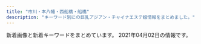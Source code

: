 ```yaml
---
title: "市川・本八幡・西船橋・船橋"
description: "キーワード別にの巨乳アジアン・チャイナエステ嬢情報をまとめました。"
---
```


新着画像と新着キーワードをまとめています。
2021年04月02日の情報です。

<DmmAffiliateIns />
<KeywordTable
  shops={
    [
    {
        "keywords": {},
        "img_links": [],
        "name": "\u8309\u8389\u82b1",
        "url": "http://sminfvnda.xyz/",
        "station": "\u4eac\u6210\u8239\u6a4b\u99c5"
    },
    {
        "url": "http://nigyohime.ebb.jp/",
        "station": "JR\u5e02\u5ddd\u99c5\u5357\u53e3",
        "keywords": {
            "83": 6,
            "C": 6,
            "86": 12
        },
        "name": "\u4eba\u9b5a\u59eb",
        "img_links": [
            "http://nigyohime.ebb.jp/2/uploadimg/1615431233.jpg",
            "http://nigyohime.ebb.jp/2.jpg",
            "http://nigyohime.ebb.jp/2/uploadimg/1606276938.jpg",
            "http://nigyohime.ebb.jp/staff_t.jpg",
            "http://nigyohime.ebb.jp/top.jpg",
            "http://nigyohime.ebb.jp/b_girl.png",
            "http://nigyohime.ebb.jp/ditu2.jpg",
            "http://nigyohime.ebb.jp/3.jpg",
            "http://nigyohime.ebb.jp/1.jpg",
            "http://nigyohime.ebb.jp/line.png",
            "http://nigyohime.ebb.jp/b_news.png",
            "http://nigyohime.ebb.jp/4.jpg",
            "http://nigyohime.ebb.jp/2/uploadimg/1610266405.jpg",
            "http://nigyohime.ebb.jp/2/uploadimg/1606276829.jpg",
            "http://nigyohime.ebb.jp/2/uploadimg/1606276885.jpg"
        ]
    },
    {
        "img_links": [
            "http://www.club.relaxjp.info/files/015-02.jpg",
            "http://www.club.relaxjp.info/files/007-02.jpg",
            "http://www.club.relaxjp.info/files/009.jpg",
            "http://www.club.relaxjp.info/images/b2.jpg",
            "http://www.club.relaxjp.info/images/sys1.png",
            "http://www.club.relaxjp.info/files/013-02.jpg",
            "http://www.club.relaxjp.info/files/004-02.jpg",
            "http://www.club.relaxjp.info/images/head.jpg",
            "http://www.club.relaxjp.info/images/interior_t.png",
            "http://www.club.relaxjp.info/images/int1.png",
            "http://www.club.relaxjp.info/images/int2.png",
            "http://www.club.relaxjp.info/images/rec2.png",
            "http://www.club.relaxjp.info/images/staff_t.png",
            "http://www.club.relaxjp.info/files/015.jpg",
            "http://www.club.relaxjp.info/files/009-02.jpg",
            "http://www.club.relaxjp.info/files/013.jpg",
            "http://www.club.relaxjp.info/images/line.png",
            "http://www.club.relaxjp.info/files/007.jpg",
            "http://www.club.relaxjp.info/files/004.jpg",
            "http://www.club.relaxjp.info/images/sys3.png",
            "http://www.club.relaxjp.info/images/b1.jpg",
            "http://www.club.relaxjp.info/images/mobile.jpg",
            "http://www.club.relaxjp.info/images/sys2.png",
            "http://www.club.relaxjp.info/files/014.jpg",
            "http://www.club.relaxjp.info/files/014-02.jpg",
            "http://www.club.relaxjp.info/images/rec1.png",
            "http://www.club.relaxjp.info/images/link_t.png",
            "http://www.club.relaxjp.info/images/ta.jpg"
        ],
        "name": "\u30d5\u30a7\u30a2\u30ea\u30fc",
        "station": "JR\u672c\u516b\u5e61\u99c5\u5317\u53e3",
        "keywords": {
            "C": 1,
            "D": 5,
            "86": 1,
            "87": 5
        },
        "url": "http://www.club.relaxjp.info/"
    },
    {
        "name": "OLIVE\u30fb\u30aa\u30ea\u30fc\u30d6",
        "station": "JR\u8239\u6a4b\u99c5\u5317\u53e3",
        "img_links": [],
        "url": "http://olive.est.cm/",
        "keywords": {}
    },
    {
        "station": "JR\u8239\u6a4b\u99c5\u5317\u53e3",
        "img_links": [
            "http://www.gokujobijin.iesjp.com/images/nav-003.png",
            "http://www.gokujobijin.iesjp.com/images/top02-left.png",
            "http://www.gokujobijin.iesjp.com/files/007.jpg",
            "http://www.gokujobijin.iesjp.com/files/004-02.jpg",
            "http://www.gokujobijin.iesjp.com/images/nav-004.png",
            "http://www.gokujobijin.iesjp.com/files/001.jpg",
            "http://www.gokujobijin.iesjp.com/files/006-02.jpg",
            "http://www.gokujobijin.iesjp.com/images/nav-005.png",
            "http://www.gokujobijin.iesjp.com/files/002-02.jpg",
            "http://www.gokujobijin.iesjp.com/images/tel.png",
            "http://www.gokujobijin.iesjp.com/files/005.jpg",
            "http://www.gokujobijin.iesjp.com/files/001-02.jpg",
            "http://www.gokujobijin.iesjp.com/files/006.jpg",
            "http://www.gokujobijin.iesjp.com/images/nav-001.png",
            "http://www.gokujobijin.iesjp.com/files/005-02.jpg",
            "http://www.gokujobijin.iesjp.com/images/nav-002.png",
            "http://www.gokujobijin.iesjp.com/files/007-02.jpg",
            "http://www.gokujobijin.iesjp.com/images/top01.png",
            "http://www.gokujobijin.iesjp.com/images/s1.jpg",
            "http://www.gokujobijin.iesjp.com/images/nav-006.png",
            "http://www.gokujobijin.iesjp.com/files/002.jpg",
            "http://www.gokujobijin.iesjp.com/images/osusume01.png",
            "http://www.gokujobijin.iesjp.com/files/004.jpg",
            "http://www.gokujobijin.iesjp.com/images/top003.png"
        ],
        "keywords": {
            "86": 1,
            "D": 6,
            "87": 5
        },
        "name": "\u6975\u4e0a\u7f8e\u4eba",
        "url": "http://www.gokujobijin.iesjp.com/"
    },
    {
        "keywords": {
            "F": 1,
            "D": 2
        },
        "url": "http://stylelife.work/",
        "img_links": [
            "http://stylelife.work/Uploads/user/60374ca1c2ba1.jpg",
            "http://stylelife.work/ueditor/php/upload/image/20180712/1531373827278035.png",
            "http://stylelife.work/Uploads/user/5de74b09394d7.jpg",
            "http://stylelife.work/Uploads/user/60374ef4b24f4.jpg",
            "http://stylelife.work/Uploads/user/5e1d330613089.jpg",
            "http://stylelife.work/Uploads/user/5ebf50cc42240.jpg",
            "http://stylelife.work/Uploads/user/5ef9a9fd8cd20.jpg",
            "http://stylelife.work/Uploads/user/60374b6e9f505.jpg",
            "http://stylelife.work/Public/Wap/picture/sp-staff-list.png",
            "http://stylelife.work/Uploads/user/60374cd308bf7.jpg",
            "http://stylelife.work/Uploads/user/5e79901ca108f.jpg",
            "http://stylelife.work/Uploads/user/5e68a1524c2d2.jpg",
            "http://stylelife.work/Uploads/user/5de74b74a4faa.jpg",
            "http://stylelife.work/Uploads/user/5eb35a13a1df3.jpg",
            "http://stylelife.work/Uploads/user/5e1d3400053fa.jpg",
            "http://stylelife.work/Uploads/user/60374c946eeaa.jpg",
            "http://stylelife.work/Uploads/user/5dfc857c95e57.jpg",
            "http://stylelife.work/ueditor/php/upload/image/20180712/1531374173659035.png",
            "http://stylelife.work/Public/Wap/picture/m-foot.png",
            "http://stylelife.work/Public/Wap/picture/staff-pc.png",
            "http://stylelife.work/Uploads/user/5deb614369ccd.jpg",
            "http://stylelife.work/Uploads/user/5f3cd192667f4.jpg",
            "http://stylelife.work/Uploads/user/5e4101be77e18.jpg",
            "http://stylelife.work/Public/Wap/picture/sp-line.png",
            "http://stylelife.work/Uploads/user/5ebfa12d5429d.jpg",
            "http://stylelife.work/Uploads/user/60374cb511207.jpg",
            "http://stylelife.work/Uploads/user/5de74b9acbf92.jpg",
            "http://stylelife.work/ueditor/php/upload/image/20180712/1531367078235696.png",
            "http://stylelife.work/Uploads/user/5ebf4ff2905f1.jpg",
            "http://stylelife.work/Public/Wap/picture/m-tel.png",
            "http://stylelife.work/Uploads/user/60374c0661343.jpg"
        ],
        "name": "\u3055\u304f\u3089",
        "station": "JR\u897f\u8239\u6a4b\u99c5\u5317\u53e3"
    },
    {
        "img_links": [
            "http://nishifunabashi.xyz/images/sla1.jpg",
            "http://nishifunabashi.xyz/images/n2.jpg",
            "http://nishifunabashi.xyz/images/i2.jpg",
            "http://nishifunabashi.xyz/images/yumi3.jpg",
            "http://nishifunabashi.xyz/images/sla2.jpg",
            "http://nishifunabashi.xyz/images/moe2.jpg",
            "http://nishifunabashi.xyz/images/g32.jpg",
            "http://nishifunabashi.xyz/images/chun2.jpg",
            "http://nishifunabashi.xyz/images/r02.jpg",
            "http://nishifunabashi.xyz/images/rie1.jpg",
            "http://nishifunabashi.xyz/images/mio.jpg",
            "http://nishifunabashi.xyz/images/n1.jpg",
            "http://nishifunabashi.xyz/images/g0.jpg",
            "http://nishifunabashi.xyz/images/moe1.jpg",
            "http://nishifunabashi.xyz/images/chun1.jpg",
            "http://nishifunabashi.xyz/images/miho2.jpg",
            "http://nishifunabashi.xyz/images/kina2.jpg",
            "http://nishifunabashi.xyz/images/miu1.jpg",
            "http://nishifunabashi.xyz/images/r04.jpg",
            "http://nishifunabashi.xyz/images/kina1.jpg",
            "http://nishifunabashi.xyz/images/m1.jpg",
            "http://nishifunabashi.xyz/images/mio1.jpg",
            "http://nishifunabashi.xyz/images/rumi1.jpg",
            "http://nishifunabashi.xyz/images/g1.jpg",
            "http://nishifunabashi.xyz/images/miu.jpg",
            "http://nishifunabashi.xyz/images/yumi1.jpg",
            "http://nishifunabashi.xyz/images/rie.jpg",
            "http://nishifunabashi.xyz/images/g33.jpg",
            "http://nishifunabashi.xyz/images/baner.jpg",
            "http://nishifunabashi.xyz/images/top.png",
            "http://nishifunabashi.xyz/images/ga1.jpg",
            "http://nishifunabashi.xyz/images/m2.jpg",
            "http://nishifunabashi.xyz/images/moe.jpg",
            "http://nishifunabashi.xyz/images/tite-staff.png",
            "http://nishifunabashi.xyz/images/rumi3.jpg",
            "http://nishifunabashi.xyz/images/rie2.jpg",
            "http://nishifunabashi.xyz/images/kina.jpg",
            "http://nishifunabashi.xyz/images/rumi2.jpg",
            "http://nishifunabashi.xyz/images/g015.jpg",
            "http://nishifunabashi.xyz/images/gat.png",
            "http://nishifunabashi.xyz/images/n3.jpg",
            "http://nishifunabashi.xyz/images/mio2.jpg",
            "http://nishifunabashi.xyz/images/miho.jpg",
            "http://nishifunabashi.xyz/images/chun3.jpg",
            "http://nishifunabashi.xyz/images/g01.jpg",
            "http://nishifunabashi.xyz/images/ga.jpg",
            "http://nishifunabashi.xyz/images/r01.jpg",
            "http://nishifunabashi.xyz/images/r03.jpg",
            "http://nishifunabashi.xyz/images/newt.png",
            "http://nishifunabashi.xyz/images/yumi2.jpg",
            "http://nishifunabashi.xyz/images/i1.jpg",
            "http://nishifunabashi.xyz/images/g001.jpg",
            "http://nishifunabashi.xyz/images/sla3.jpg",
            "http://nishifunabashi.xyz/images/g15.jpg",
            "http://nishifunabashi.xyz/images/mobile.png",
            "http://nishifunabashi.xyz/images/pickt.png",
            "http://nishifunabashi.xyz/images/i3.jpg"
        ],
        "name": "\u82b1\u706b",
        "station": "JR\u897f\u8239\u6a4b\u99c5\u5357\u53e3",
        "keywords": {
            "C": 7
        },
        "url": "http://nishifunabashi.xyz/"
    },
    {
        "station": "JR\u897f\u8239\u6a4b\u99c5\u5317\u53e3",
        "name": "\u604b\u4eba",
        "url": "http://www.bishoujo.esturl.com/",
        "img_links": [
            "http://www.bishoujo.esturl.com/images/top.png",
            "http://www.bishoujo.esturl.com/files/002.jpg",
            "http://www.bishoujo.esturl.com/photo_news/upimg/568706066be72eacf0_0.jpg",
            "http://www.bishoujo.esturl.com/images/sp_top.jpg",
            "http://www.bishoujo.esturl.com/files/007.jpg",
            "http://www.bishoujo.esturl.com/files/003.jpg",
            "http://www.bishoujo.esturl.com/files/001.jpg"
        ],
        "keywords": {
            "D": 18,
            "82": 6,
            "86": 6,
            "87": 12,
            "C": 17
        }
    },
    {
        "url": "http://f-clover.net/",
        "keywords": {},
        "img_links": [
            "http://f-clover.net/images/index1.jpg",
            "http://f-clover.net/images/flash2.jpg",
            "http://f-clover.net/images/g11.jpg",
            "http://f-clover.net/images/risa.jpg",
            "http://f-clover.net/images/room5.jpg",
            "http://f-clover.net/images/end.jpg",
            "http://f-clover.net/images/g5.jpg",
            "http://f-clover.net/images/mi0.jpg",
            "http://f-clover.net/images/room7.jpg",
            "http://f-clover.net/images/room3.jpg",
            "http://f-clover.net/images/room2.jpg",
            "http://f-clover.net/images/mobile.jpg",
            "http://f-clover.net/images/flash1.jpg",
            "http://f-clover.net/images/room8.jpg",
            "http://f-clover.net/images/aya.jpg",
            "http://f-clover.net/images/room4.jpg",
            "http://f-clover.net/images/room6.jpg",
            "http://f-clover.net/images/g3.jpg",
            "http://f-clover.net/images/room1.jpg",
            "http://f-clover.net/images/a1.jpg"
        ],
        "name": "\u30af\u30ed\u30fc\u30d0\u30fc",
        "station": "JR\u8239\u6a4b\u99c5\u5357\u53e3"
    },
    {
        "station": "JR\u897f\u8239\u6a4b\u99c5",
        "name": "\u96c5\u7f8e\uff5eMIYABI",
        "keywords": {
            "85": 78,
            "G": 40,
            "88": 76,
            "83": 40,
            "86": 42,
            "87": 40,
            "C": 32,
            "D": 164,
            "90": 2,
            "F": 40,
            "E": 44
        },
        "url": "https://miyabi.jpn.vin",
        "img_links": [
            "https://miyabi.jpn.vin/images/btn_side07.png",
            "https://miyabi.jpn.vin/images/btn_side06.png",
            "https://miyabi.jpn.vin/photos/sites/21/2021/03/2021030704352988.jpg",
            "https://miyabi.jpn.vin/photos/sites/21/2021/01/2021012608003796.jpg",
            "https://miyabi.jpn.vin/images/btn_side04.png",
            "https://miyabi.jpn.vin/photos/sites/21/2021/01/202101260800351.jpg",
            "https://miyabi.jpn.vin/images/side_line.jpg",
            "https://miyabi.jpn.vin/photos/sites/21/2021/01/2021012608004010.jpg",
            "https://miyabi.jpn.vin/photos/sites/21/2021/03/2021032404492465.jpg",
            "https://miyabi.jpn.vin/images/sp_top.png",
            "https://miyabi.jpn.vin/photos/sites/21/2021/03/2021031206521676.jpg",
            "https://miyabi.jpn.vin/images/btn_side03.png",
            "https://miyabi.jpn.vin/photos/sites/21/2021/02/2021020102295578.jpg",
            "https://miyabi.jpn.vin/photos/sites/21/2021/03/2021030803542569.jpg",
            "https://miyabi.jpn.vin/images/top.png",
            "https://miyabi.jpn.vin/images/top_slider03.jpg",
            "https://miyabi.jpn.vin/images/btn_side02.png",
            "https://miyabi.jpn.vin/images/btn_side05.png",
            "https://miyabi.jpn.vin/photos/sites/21/2021/01/2021012608003647.jpg",
            "https://miyabi.jpn.vin/photos/sites/21/2021/01/2021012608003883.jpg",
            "https://miyabi.jpn.vin/images/btn_side01.png",
            "https://miyabi.jpn.vin/photos/sites/21/2021/02/2021022407013072.jpg",
            "https://miyabi.jpn.vin/photos/sites/21/2021/02/2021022309071786.jpg",
            "https://miyabi.jpn.vin/photos/sites/21/2021/02/2021022309071886.jpg"
        ]
    },
    {
        "url": "http://www.kanda-es.info/",
        "name": "Blue\uff5e\u30d6\u30eb\u30fc\uff5e",
        "img_links": [
            "http://www.kanda-es.info/images/mobile.jpg",
            "http://www.kanda-es.info/images/int1.jpg",
            "http://www.kanda-es.info/img/anna1.jpg",
            "http://www.kanda-es.info/staff/risa.jpg",
            "http://www.kanda-es.info/images/staff_t.jpg",
            "http://www.kanda-es.info/img/risa1.jpg",
            "http://www.kanda-es.info/images/info.jpg",
            "http://www.kanda-es.info/staff/anna.jpg",
            "http://www.kanda-es.info/img/sora1.jpg",
            "http://www.kanda-es.info/images/tg.jpg",
            "http://www.kanda-es.info/images/sys2.jpg",
            "http://www.kanda-es.info/images/news.jpg",
            "http://www.kanda-es.info/images/sys1.jpg",
            "http://www.kanda-es.info/staff/sora.jpg",
            "http://www.kanda-es.info/images/int2.jpg",
            "http://www.kanda-es.info/images/interior_t.jpg"
        ],
        "keywords": {},
        "station": "\u99ac\u8fbc\u6ca2\u99c5\u6771\u53e3"
    },
    {
        "name": "\u30cd\u30d7\u30c1\u30e5\u30fc\u30f3",
        "img_links": [
            "http://neptune.est.cm/photos/sites/3/2020/01/2020011704240975.jpg",
            "http://neptune.est.cm/photos/sites/3/2020/01/2020011704241285.jpg",
            "http://neptune.est.cm/images/pagetop.jpg",
            "http://neptune.est.cm/images/top-sp2.jpg",
            "http://neptune.est.cm/photos/sites/3/2020/12/2020121515392683.jpg",
            "http://neptune.est.cm/photos/sites/3/2020/02/2020020303575532.jpg",
            "http://neptune.est.cm/images/top-sp1.jpg",
            "http://neptune.est.cm/photos/sites/3/2020/06/2020062418251882.jpg",
            "http://neptune.est.cm/photos/sites/3/2020/09/2020092912491932.jpg",
            "http://neptune.est.cm/photos/sites/3/2020/12/2020122312215973.jpg",
            "http://neptune.est.cm/photos/sites/3/2020/01/2020011606281181.jpg",
            "http://neptune.est.cm/images/top2.jpg",
            "http://neptune.est.cm/photos/sites/3/2021/01/2021012715245168.jpg",
            "http://neptune.est.cm/photos/sites/3/2020/01/2020012304435311.jpg",
            "http://neptune.est.cm/images/top1.jpg",
            "http://neptune.est.cm/photos/sites/3/2020/07/2020072813393974.jpg"
        ],
        "station": "JR\u672c\u516b\u5e61\u99c5\u5357\u53e3",
        "url": "http://neptune.est.cm/",
        "keywords": {
            "85": 24,
            "D": 70,
            "81": 6,
            "83": 6,
            "86": 24,
            "87": 24,
            "F": 8,
            "C": 6
        }
    },
    {
        "keywords": {},
        "url": "http://iyashinomori.dnsfor.me/",
        "img_links": [
            "http://iyashinomori.dnsfor.me/images/lanmu-c_03.jpg",
            "http://iyashinomori.dnsfor.me/images/nav-job.jpg",
            "http://iyashinomori.dnsfor.me/images/massaji.jpg",
            "http://iyashinomori.dnsfor.me/images/sona.jpg",
            "http://iyashinomori.dnsfor.me/images/nav-staff.jpg",
            "http://iyashinomori.dnsfor.me/images/mas-de.jpg",
            "http://iyashinomori.dnsfor.me/images/main_09.jpg",
            "http://iyashinomori.dnsfor.me/images/iyashi_qr.png",
            "http://iyashinomori.dnsfor.me/images/anna.jpg",
            "http://iyashinomori.dnsfor.me/images/mari.jpg",
            "http://iyashinomori.dnsfor.me/images/aya2.jpg",
            "http://iyashinomori.dnsfor.me/images/akasuri.jpg",
            "http://iyashinomori.dnsfor.me/images/ami.jpg",
            "http://iyashinomori.dnsfor.me/images/nako.jpeg",
            "http://iyashinomori.dnsfor.me/images/masmises.jpg",
            "http://iyashinomori.dnsfor.me/images/aroma.jpg"
        ],
        "name": "\u7652\u3057\u306e\u68ee",
        "station": "JR\u897f\u8239\u6a4b\u99c5\u5317\u53e3"
    },
    {
        "img_links": [
            "https://crea.iest.info/images/mobile.png",
            "https://crea.iest.info/images/tit-pick.png",
            "https://crea.iest.info/photos/sites/47/2021/03/2021032501542567.jpg",
            "https://crea.iest.info/photos/sites/47/2021/03/2021032501542035.jpg",
            "https://crea.iest.info/images/tit-new.png",
            "https://crea.iest.info/photos/sites/47/2021/03/2021032501541522.jpg",
            "https://crea.iest.info/photos/sites/47/2021/03/2021032501541398.jpg",
            "https://crea.iest.info/photos/sites/47/2021/03/2021032501542221.jpg",
            "https://crea.iest.info/images/tit-infor.png",
            "https://crea.iest.info/images/line.png",
            "https://crea.iest.info/photos/sites/47/2021/03/2021032501541775.jpg",
            "https://crea.iest.info/images/tit-gat.png",
            "https://crea.iest.info/images/infor.png",
            "https://crea.iest.info/images/top.png",
            "https://crea.iest.info/images/tite-staff.png"
        ],
        "url": "https://crea.iest.info/",
        "station": "\u897f\u8239\u6a4b\u99c5",
        "name": "CREA\uff5e\u30af\u30ec\u30a2\uff5e",
        "keywords": {
            "C": 20,
            "83": 7,
            "88": 14,
            "E": 7,
            "F": 14,
            "87": 7,
            "85": 7,
            "86": 7,
            "D": 14
        }
    },
    {
        "name": "Happy Bell",
        "img_links": [
            "http://aroma-esthe.info/images/slider-img001.jpg",
            "http://aroma-esthe.info/images/kan.jpg",
            "http://aroma-esthe.info/images/tit-sub2.jpg",
            "http://aroma-esthe.info/images/r4.jpg",
            "http://aroma-esthe.info/images/tit-sub6.jpg",
            "http://aroma-esthe.info/images/b-online.png",
            "http://aroma-esthe.info/images/slider-img003.jpg",
            "http://aroma-esthe.info/link/menlog.jpg",
            "http://aroma-esthe.info/images/slider-img002.jpg",
            "http://aroma-esthe.info/images/r3.jpg",
            "http://aroma-esthe.info/images/cg01.jpg",
            "http://aroma-esthe.info/images/tit-sub4.jpg",
            "http://aroma-esthe.info/images/tit-sub5.jpg",
            "http://aroma-esthe.info/images/tit-sub3.jpg",
            "http://aroma-esthe.info/images/cg03.jpg",
            "http://aroma-esthe.info/images/r2.jpg",
            "http://aroma-esthe.info/images/m2.jpg",
            "http://aroma-esthe.info/images/cg02.jpg",
            "http://aroma-esthe.info/images/qr.jpg",
            "http://aroma-esthe.info/images/r1.jpg",
            "http://aroma-esthe.info/images/cg05.jpg",
            "http://aroma-esthe.info/images/m3.jpg",
            "http://aroma-esthe.info/images/m1.jpg",
            "http://aroma-esthe.info/images/b-tel.png",
            "http://aroma-esthe.info/images/tit-sub1.jpg",
            "http://aroma-esthe.info/images/m4.jpg"
        ],
        "station": "\u4eac\u6210\u516b\u5e61\u99c5\u5317\u53e3",
        "keywords": {
            "D": 6,
            "86": 8
        },
        "url": "http://aroma-esthe.info/"
    },
    {
        "keywords": {
            "85": 3,
            "84": 3,
            "88": 3,
            "D": 9,
            "86": 3,
            "C": 3
        },
        "url": "http://www.shizuka.mensnv.com/",
        "name": "\u9759\uff5e\u3057\u305a\u304b\uff5e",
        "img_links": [
            "http://www.shizuka.mensnv.com/img/glo_04_off.jpg",
            "http://www.shizuka.mensnv.com/img/top-course_off.jpg",
            "http://www.shizuka.mensnv.com/img/bnr-02_off.jpg",
            "http://www.shizuka.mensnv.com/files/003-02.jpg",
            "http://www.shizuka.mensnv.com/img/top-h5R2.jpg",
            "http://www.shizuka.mensnv.com/files/003-03.jpg",
            "http://www.shizuka.mensnv.com/img/slider/1.jpg",
            "http://www.shizuka.mensnv.com/files/002-02.jpg",
            "http://www.shizuka.mensnv.com/img/glo_05_off.jpg",
            "http://www.shizuka.mensnv.com/files/002.jpg",
            "http://www.shizuka.mensnv.com/img/top-h5R.jpg",
            "http://www.shizuka.mensnv.com/img/glo_03_off.jpg",
            "http://www.shizuka.mensnv.com/img/glo_06_off.jpg",
            "http://www.shizuka.mensnv.com/img/icon_tel.png",
            "http://www.shizuka.mensnv.com/img/bnr-01_off.jpg",
            "http://www.shizuka.mensnv.com/files/001.jpg",
            "http://www.shizuka.mensnv.com/img/glo_01_off.jpg",
            "http://www.shizuka.mensnv.com/img/footer-top_off.jpg",
            "http://www.shizuka.mensnv.com/img/slider/2.jpg",
            "http://www.shizuka.mensnv.com/files/001-03.jpg",
            "http://www.shizuka.mensnv.com/files/004-02.jpg",
            "http://www.shizuka.mensnv.com/img/slider/3.jpg",
            "http://www.shizuka.mensnv.com/img/glo_02_off.jpg",
            "http://www.shizuka.mensnv.com/files/002-03.jpg",
            "http://www.shizuka.mensnv.com/files/004.jpg",
            "http://www.shizuka.mensnv.com/files/003.jpg",
            "http://www.shizuka.mensnv.com/files/001-02.jpg",
            "http://www.shizuka.mensnv.com/img/2top-course_off.jpg",
            "http://www.shizuka.mensnv.com/files/004-03.jpg",
            "http://www.shizuka.mensnv.com/img/h4-top.jpg"
        ],
        "station": "\u672c\u516b\u5e61\u99c5\u5357\u53e3"
    },
    {
        "img_links": [
            "http://yusintei.top/images/g11.jpg",
            "http://yusintei.top/images/men_6.png",
            "http://yusintei.top/images/01.png",
            "http://yusintei.top/images/nei2.jpg",
            "http://yusintei.top/images/p1.jpg",
            "http://yusintei.top/images/p8.jpg",
            "http://yusintei.top/images/yumi.jpg",
            "http://yusintei.top/images/men_1.png",
            "http://yusintei.top/images/emi.jpg",
            "http://yusintei.top/images/men_3.png",
            "http://yusintei.top/images/men_7.png",
            "http://yusintei.top/images/p5.jpg",
            "http://yusintei.top/images/p6.jpg",
            "http://yusintei.top/images/g1-2.jpg",
            "http://yusintei.top/images/g0.jpg",
            "http://yusintei.top/images/p2.jpg",
            "http://yusintei.top/images/yuli.jpg",
            "http://yusintei.top/images/p3.jpg",
            "http://yusintei.top/images/g82.jpg",
            "http://yusintei.top/images/men_2.png",
            "http://yusintei.top/images/g2.jpg",
            "http://yusintei.top/images/zi-link.png",
            "http://yusintei.top/images/01.jpg",
            "http://yusintei.top/images/g12.jpg",
            "http://yusintei.top/images/g83.jpg",
            "http://yusintei.top/images/g7.jpg",
            "http://yusintei.top/images/p4.jpg",
            "http://yusintei.top/images/p7.jpg",
            "http://yusintei.top/images/left3.jpg",
            "http://yusintei.top/images/g84.jpg",
            "http://yusintei.top/images/g8.jpg",
            "http://yusintei.top/images/men_5.png",
            "http://yusintei.top/images/g114.jpg",
            "http://yusintei.top/images/zi-staff.png",
            "http://yusintei.top/images/g9.jpg",
            "http://yusintei.top/images/g1.jpg",
            "http://yusintei.top/images/g113.jpg",
            "http://yusintei.top/images/tel.jpg",
            "http://yusintei.top/images/g10.jpg",
            "http://yusintei.top/images/men_4.png",
            "http://yusintei.top/images/g1-3.jpg",
            "http://yusintei.top/images/g112.jpg"
        ],
        "station": "\u539f\u6728\u4e2d\u5c71\u99c5\u5317\u53e3",
        "keywords": {
            "D": 1,
            "E": 1,
            "84": 1,
            "C": 1,
            "86": 1,
            "83": 1
        },
        "url": "http://yusintei.top/",
        "name": "\u7652\u5fc3\u90b8"
    },
    {
        "station": "JR\u8239\u6a4b\u99c5\u5317\u53e3",
        "name": "Pink Love",
        "keywords": {
            "88": 4,
            "D": 40,
            "87": 36
        },
        "img_links": [
            "http://www.yumegokoro.esjp.info/files/004-02.jpg",
            "http://www.yumegokoro.esjp.info/files/011.jpg",
            "http://www.yumegokoro.esjp.info/images/barProfile.png",
            "http://www.yumegokoro.esjp.info/files/014-03.jpg",
            "http://www.yumegokoro.esjp.info/files/013.jpg",
            "http://www.yumegokoro.esjp.info/files/017.jpg",
            "http://www.yumegokoro.esjp.info/files/020.jpg",
            "http://www.yumegokoro.esjp.info/files/002.jpg",
            "http://www.yumegokoro.esjp.info/files/019-02.jpg",
            "http://www.yumegokoro.esjp.info/files/012.jpg",
            "http://www.yumegokoro.esjp.info/images/concept.png",
            "http://www.yumegokoro.esjp.info/images/btnTop.png",
            "http://www.yumegokoro.esjp.info/files/019-03.jpg",
            "http://www.yumegokoro.esjp.info/files/014-02.jpg",
            "http://www.yumegokoro.esjp.info/files/017-02.jpg",
            "http://www.yumegokoro.esjp.info/files/011-02.jpg",
            "http://www.yumegokoro.esjp.info/files/002-03.jpg",
            "http://www.yumegokoro.esjp.info/files/012-03.jpg",
            "http://www.yumegokoro.esjp.info/images/barSystem.png",
            "http://www.yumegokoro.esjp.info/files/004-03.jpg",
            "http://www.yumegokoro.esjp.info/images/barSchedule.png",
            "http://www.yumegokoro.esjp.info/images/barRecruit.png",
            "http://www.yumegokoro.esjp.info/files/013-02.jpg",
            "http://www.yumegokoro.esjp.info/files/013-03.jpg",
            "http://www.yumegokoro.esjp.info/files/023.jpg",
            "http://www.yumegokoro.esjp.info/files/019.jpg",
            "http://www.yumegokoro.esjp.info/files/017-03.jpg",
            "http://www.yumegokoro.esjp.info/images/backBtn.png",
            "http://www.yumegokoro.esjp.info/images/barAccess.png",
            "http://www.yumegokoro.esjp.info/images/barLink.png",
            "http://www.yumegokoro.esjp.info/files/004.jpg",
            "http://www.yumegokoro.esjp.info/files/002-02.jpg",
            "http://www.yumegokoro.esjp.info/images/barProfileSche.png",
            "http://www.yumegokoro.esjp.info/files/020-03.jpg",
            "http://www.yumegokoro.esjp.info/images/barTherapist.png",
            "http://www.yumegokoro.esjp.info/files/023-02.jpg",
            "http://www.yumegokoro.esjp.info/files/011-03.jpg",
            "http://www.yumegokoro.esjp.info/files/020-02.jpg",
            "http://www.yumegokoro.esjp.info/images/contentBottom.jpg",
            "http://www.yumegokoro.esjp.info/images/header.png",
            "http://www.yumegokoro.esjp.info/files/014.jpg",
            "http://www.yumegokoro.esjp.info/files/012-02.jpg",
            "http://www.yumegokoro.esjp.info/files/023-03.jpg",
            "http://www.yumegokoro.esjp.info/images/time.png"
        ],
        "url": "http://www.yumegokoro.esjp.info/"
    },
    {
        "img_links": [
            "http://es-suzune.com/uploadfiles/images/chuntian1_%E5%89%AF%E6%9C%AC.jpg",
            "http://es-suzune.com/staffPhoto/s20210310163333.jpg",
            "http://es-suzune.com/staffPhoto/b20200724144017.jpg",
            "http://es-suzune.com/staffPhoto/s20210310164226.jpg",
            "http://es-suzune.com/staffPhoto/s20210309194151.jpg",
            "http://es-suzune.com/staffPhoto/s20200724144017.jpg",
            "http://es-suzune.com/images/access/02.png",
            "http://es-suzune.com/staffPhoto/s20210401122331.jpg",
            "http://es-suzune.com/uploadfiles/images/chuntian3_%E5%89%AF%E6%9C%AC.jpg",
            "http://es-suzune.com/staffPhoto/s20210217223343.jpg",
            "http://es-suzune.com/staffPhoto/b20210216224004.jpg",
            "http://es-suzune.com/staffPhoto/b20201007170432.jpg",
            "http://es-suzune.com/staffPhoto/s20200827113331.jpg",
            "http://es-suzune.com/staffPhoto/s20191115141808.jpg",
            "http://es-suzune.com/staffPhoto/s20210103222830.jpg",
            "http://es-suzune.com/images/store/01.jpg",
            "http://es-suzune.com/images/showIndex.jpg",
            "http://es-suzune.com/staffPhoto/b20210312135744.jpg",
            "http://es-suzune.com/staffPhoto/s20210309194137.jpg",
            "http://es-suzune.com/uploadfiles/images/courseEsSuzune.jpg",
            "http://es-suzune.com/staffPhoto/b20210310163333.jpg",
            "http://es-suzune.com/staffPhoto/s20201007170536.jpg",
            "http://es-suzune.com/uploadfiles/images/campaignEsSuzune1.jpg",
            "http://es-suzune.com/staffPhoto/s20200827113054.jpg",
            "http://es-suzune.com/staffPhoto/s20210219195936.jpg",
            "http://es-suzune.com/images/showContent.jpg",
            "http://es-suzune.com/staffPhoto/b20210309194137.jpg",
            "http://es-suzune.com/staffPhoto/s20200827113545.jpg",
            "http://es-suzune.com/staffPhoto/b20200827113054.jpg",
            "http://es-suzune.com/staffPhoto/b20210401122305.jpg",
            "http://es-suzune.com/images/access/01.png",
            "http://es-suzune.com/staffPhoto/b20210103222814.jpg",
            "http://es-suzune.com/staffPhoto/b20200827113331.jpg",
            "http://es-suzune.com/staffPhoto/s20200724144036.jpg",
            "http://es-suzune.com/staffPhoto/b20191115141808.jpg",
            "http://es-suzune.com/staffPhoto/s20210401122305.jpg",
            "http://es-suzune.com/staffPhoto/s20210217223637.jpg",
            "http://es-suzune.com/images/store/04.jpg",
            "http://es-suzune.com/images/access/05.png",
            "http://es-suzune.com/staffPhoto/s20210312135744.jpg",
            "http://es-suzune.com/staffPhoto/s20210310163414.jpg",
            "http://es-suzune.com/staffPhoto/s20210103222814.jpg",
            "http://es-suzune.com/staffPhoto/s20210217223841.jpg",
            "http://es-suzune.com/staffPhoto/s20210217223611.jpg",
            "http://es-suzune.com/staffPhoto/s20210217223442.jpg",
            "http://es-suzune.com/staffPhoto/s20210216224004.jpg",
            "http://es-suzune.com/staffPhoto/b20200827113545.jpg",
            "http://es-suzune.com/staffPhoto/s20210219195907.jpg",
            "http://es-suzune.com/staffPhoto/s20210219195922.jpg",
            "http://es-suzune.com/images/store/02.jpg",
            "http://es-suzune.com/images/access/03.png",
            "http://es-suzune.com/staffPhoto/s20201007170432.jpg",
            "http://es-suzune.com/images/store/03.jpg",
            "http://es-suzune.com/staffPhoto/b20210219195907.jpg"
        ],
        "url": "http://es-suzune.com/",
        "keywords": {
            "F": 4,
            "\u30bb\u30af\u30b7\u30fc": 7
        },
        "name": "\u9234\u97f3-\u3059\u305a\u306d-",
        "station": "JR\u897f\u8239\u6a4b\u99c5\u5357\u53e3"
    },
    {
        "keywords": {},
        "url": "http://yelaixang.sweet-relaxation.com/",
        "img_links": [
            "http://yelaixang.sweet-relaxation.com/img/slick/sl-7.jpg",
            "http://yelaixang.sweet-relaxation.com/img/slick/sl-5.jpg",
            "http://yelaixang.sweet-relaxation.com/img/cast/key-02.jpg",
            "http://yelaixang.sweet-relaxation.com/img/cast/key-03.jpg",
            "http://yelaixang.sweet-relaxation.com/img/cast/miya-02.jpg",
            "http://yelaixang.sweet-relaxation.com/img/cast/miya-03.jpg",
            "http://yelaixang.sweet-relaxation.com/img/slick/sl-6.jpg",
            "http://yelaixang.sweet-relaxation.com/img/slick/sl-2.jpg",
            "http://yelaixang.sweet-relaxation.com/img/cast/key-01.jpg",
            "http://yelaixang.sweet-relaxation.com/img/cast/miya-01.jpg",
            "http://yelaixang.sweet-relaxation.com/img/slick/sl-1.jpg",
            "http://yelaixang.sweet-relaxation.com/img/cast/nana-02.jpg",
            "http://yelaixang.sweet-relaxation.com/img/cast/nana-01.jpg",
            "http://yelaixang.sweet-relaxation.com/img/slick/sl-3.jpg",
            "http://yelaixang.sweet-relaxation.com/img/interior/uc.jpg",
            "http://yelaixang.sweet-relaxation.com/img/cast/nana-03.jpg",
            "http://yelaixang.sweet-relaxation.com/img/cast/nina-01.jpg",
            "http://yelaixang.sweet-relaxation.com/img/cast/nina-02.jpg",
            "http://yelaixang.sweet-relaxation.com/img/cast/nina-03.jpg",
            "http://yelaixang.sweet-relaxation.com/img/slick/sl-4.jpg"
        ],
        "name": "\u591c\u6765\u9999\uff5eYe Lai Xang\uff5e",
        "station": "JR\u672c\u516b\u5e61\u99c5\u5357\u53e3"
    },
    {
        "name": "\u30c0\u30a4\u30e4\u30e2\u30f3\u30c9",
        "url": "http://www.diamond.mesthe.com/",
        "keywords": {
            "D": 10,
            "C": 15,
            "86": 2,
            "88": 2,
            "87": 8
        },
        "img_links": [
            "http://www.diamond.mesthe.com/img/top_option04.jpg",
            "http://www.diamond.mesthe.com/img/pickup.jpg",
            "http://www.diamond.mesthe.com/files/003-02.jpg",
            "http://www.diamond.mesthe.com/img/goback.jpg",
            "http://www.diamond.mesthe.com/images/slider/2.jpg",
            "http://www.diamond.mesthe.com/img/tel.png",
            "http://www.diamond.mesthe.com/files/003.jpg",
            "http://www.diamond.mesthe.com/img/top_option01.jpg",
            "http://www.diamond.mesthe.com/images/slider/1.jpg",
            "http://www.diamond.mesthe.com/files/001.jpg",
            "http://www.diamond.mesthe.com/img/ttl_news.png",
            "http://www.diamond.mesthe.com/img/ttl_info.png",
            "http://www.diamond.mesthe.com/files/004-02.jpg",
            "http://www.diamond.mesthe.com/files/001-02.jpg",
            "http://www.diamond.mesthe.com/img/btn_side_mobile.jpg",
            "http://www.diamond.mesthe.com/files/005-02.jpg",
            "http://www.diamond.mesthe.com/files/006.jpg",
            "http://www.diamond.mesthe.com/img/ttl_therapist.png",
            "http://www.diamond.mesthe.com/files/006-02.jpg",
            "http://www.diamond.mesthe.com/files/002.jpg",
            "http://www.diamond.mesthe.com/files/005.jpg",
            "http://www.diamond.mesthe.com/files/002-02.jpg",
            "http://www.diamond.mesthe.com/images/slider/3.jpg",
            "http://www.diamond.mesthe.com/img/btn_blog.png",
            "http://www.diamond.mesthe.com/files/004.jpg",
            "http://www.diamond.mesthe.com/img/top_option03.jpg"
        ],
        "station": "JR\u897f\u8239\u6a4b\u99c5\u5357\u53e3"
    },
    {
        "name": "\u4e03\u5f69",
        "img_links": [
            "http://p-lady.work/staff/kana.jpg",
            "http://p-lady.work/staff/nanami.jpg",
            "http://p-lady.work/staff/miyu.jpg",
            "http://p-lady.work/images/staff_t.jpg",
            "http://p-lady.work/staff/koi.jpg",
            "http://p-lady.work/img/zara1.jpg",
            "http://p-lady.work/images/2.jpg",
            "http://p-lady.work/images/35.jpg",
            "http://p-lady.work/images/s1.png",
            "http://p-lady.work/staff/yui.jpg",
            "http://p-lady.work/images/interior_t.jpg",
            "http://p-lady.work/images/head.jpg",
            "http://p-lady.work/img/runa1.jpg",
            "http://p-lady.work/img/eri1.jpg",
            "http://p-lady.work/img/rika1.jpg",
            "http://p-lady.work/img/kana1.jpg",
            "http://p-lady.work/img/risa1.jpg",
            "http://p-lady.work/images/18.jpg",
            "http://p-lady.work/images/10.jpg",
            "http://p-lady.work/images/37.jpg",
            "http://p-lady.work/staff/nana.jpg",
            "http://p-lady.work/staff/yuyu.jpg",
            "http://p-lady.work/img/mimi1.jpg",
            "http://p-lady.work/images/39.jpg",
            "http://p-lady.work/images/30.jpg",
            "http://p-lady.work/images/29.jpg",
            "http://p-lady.work/images/sys.jpg",
            "http://p-lady.work/staff/reiko.jpg",
            "http://p-lady.work/images/int2.jpg",
            "http://p-lady.work/staff/nami.jpg",
            "http://p-lady.work/images/26.jpg",
            "http://p-lady.work/images/23.jpg",
            "http://p-lady.work/img/yui1.jpg",
            "http://p-lady.work/images/15.jpg",
            "http://p-lady.work/staff/runa.jpg",
            "http://p-lady.work/images/16.jpg",
            "http://p-lady.work/images/7.jpg",
            "http://p-lady.work/staff/anna.jpg",
            "http://p-lady.work/staff/mimi.jpg",
            "http://p-lady.work/staff/rika.jpg",
            "http://p-lady.work/img/nanami1.jpg",
            "http://p-lady.work/staff/mirai.jpg",
            "http://p-lady.work/img/reiko1.jpg",
            "http://p-lady.work/img/miyu1.jpg",
            "http://p-lady.work/images/17.jpg",
            "http://p-lady.work/images/6.jpg",
            "http://p-lady.work/images/rec2.jpg",
            "http://p-lady.work/images/21.jpg",
            "http://p-lady.work/images/int1.jpg",
            "http://p-lady.work/img/yuyu1.jpg",
            "http://p-lady.work/images/rec1.jpg",
            "http://p-lady.work/images/5.jpg",
            "http://p-lady.work/staff/riri.jpg",
            "http://p-lady.work/staff/risa.jpg",
            "http://p-lady.work/images/36.jpg",
            "http://p-lady.work/images/38.jpg",
            "http://p-lady.work/staff/saki.jpg",
            "http://p-lady.work/images/news.jpg",
            "http://p-lady.work/images/20.jpg",
            "http://p-lady.work/img/koi1.jpg",
            "http://p-lady.work/img/mirai1.jpg",
            "http://p-lady.work/staff/eri.jpg",
            "http://p-lady.work/images/32.jpg",
            "http://p-lady.work/img/nami1.jpg",
            "http://p-lady.work/img/anna1.jpg",
            "http://p-lady.work/images/28.jpg",
            "http://p-lady.work/staff/zara.jpg",
            "http://p-lady.work/img/nana1.jpg",
            "http://p-lady.work/images/ac1.jpg",
            "http://p-lady.work/images/33.jpg",
            "http://p-lady.work/images/25.jpg",
            "http://p-lady.work/images/tg.jpg",
            "http://p-lady.work/img/saki1.jpg",
            "http://p-lady.work/images/3.jpg",
            "http://p-lady.work/img/rena1.jpg",
            "http://p-lady.work/images/27.jpg",
            "http://p-lady.work/img/riri1.jpg",
            "http://p-lady.work/staff/rena.jpg"
        ],
        "url": "http://p-lady.work/",
        "station": "JR\u897f\u8239\u6a4b\u99c5\u5357\u53e3",
        "keywords": {}
    },
    {
        "station": "JR\u8239\u6a4b\u99c5\u5317\u53e3",
        "keywords": {
            "E": 4,
            "F": 1,
            "92": 4,
            "90": 2,
            "88": 1,
            "91": 1,
            "D": 2
        },
        "url": "http://happy.relaxnabi.com/",
        "img_links": [
            "http://happy.relaxnabi.com/css/staff/staff-10-a.jpg",
            "http://happy.relaxnabi.com/css/staff/staff-05-a.jpg",
            "http://happy.relaxnabi.com/css/nav/nav-002.png",
            "http://happy.relaxnabi.com/css/staff/staff000003.jpg",
            "http://happy.relaxnabi.com/css/nav/nav-003.png",
            "http://happy.relaxnabi.com/css/staff/staff-04-a.jpg",
            "http://happy.relaxnabi.com/css/staff/staff000003-a.jpg",
            "http://happy.relaxnabi.com/css/staff/staff-05.jpg",
            "http://happy.relaxnabi.com/css/nav/nav-004.png",
            "http://happy.relaxnabi.com/css/nav/nav-006.png",
            "http://happy.relaxnabi.com/css/tel01.png",
            "http://happy.relaxnabi.com/css/staff/staff0001-a.jpg",
            "http://happy.relaxnabi.com/css/staff/staff017.jpg",
            "http://happy.relaxnabi.com/css/staff/staff017-a.jpg",
            "http://happy.relaxnabi.com/css/nav/nav-005.png",
            "http://happy.relaxnabi.com/css/staff/staff000008-a.jpg",
            "http://happy.relaxnabi.com/css/staff/staff0001.jpg",
            "http://happy.relaxnabi.com/css/staff/staff-007-a.jpg",
            "http://happy.relaxnabi.com/css/staff/staff000008.jpg",
            "http://happy.relaxnabi.com/css/staff/staff-04.jpg",
            "http://happy.relaxnabi.com/css/top0001.png",
            "http://happy.relaxnabi.com/css/top-03.png",
            "http://happy.relaxnabi.com/css/nav/nav-001.png",
            "http://happy.relaxnabi.com/css/staff/staff-10.jpg",
            "http://happy.relaxnabi.com/css/staff/staff-007.jpg"
        ],
        "name": "\u30de\u30fc\u30e1\u30a4\u30c9"
    },
    {
        "keywords": {},
        "url": "http://www.nekomusume.relax-hp.com/",
        "name": "\u732b\u5a18",
        "img_links": [
            "http://www.nekomusume.relax-hp.com/img/nav-002.png",
            "http://www.nekomusume.relax-hp.com/img/nav-003.png",
            "http://www.nekomusume.relax-hp.com/img/top01.png",
            "http://www.nekomusume.relax-hp.com/img/stb.jpg",
            "http://www.nekomusume.relax-hp.com/img/nav-001.png",
            "http://www.nekomusume.relax-hp.com/img/nav-006.png",
            "http://www.nekomusume.relax-hp.com/img/nav-004.png",
            "http://www.nekomusume.relax-hp.com/img/nav-005.png",
            "http://www.nekomusume.relax-hp.com/img/tel.png",
            "http://www.nekomusume.relax-hp.com/img/stt.jpg"
        ],
        "station": "JR\u897f\u8239\u6a4b\u99c5\u5357\u53e3"
    },
    {
        "name": "NEW \u82b1\u30ce\u97f3",
        "keywords": {
            "C": 16
        },
        "station": "JR\u897f\u8239\u6a4b\u99c5\u5357\u53e3",
        "url": "http://hanaoto.pw/",
        "img_links": [
            "http://hanaoto.pw/images/flash5.jpg",
            "http://hanaoto.pw/images/maga1.jpg",
            "http://hanaoto.pw/images/sptel.png",
            "http://hanaoto.pw/images/a02.jpg",
            "http://hanaoto.pw/images/tel.png",
            "http://hanaoto.pw/images/la.jpg",
            "http://hanaoto.pw/images/g6.jpg",
            "http://hanaoto.pw/images/am1.jpg",
            "http://hanaoto.pw/images/aa1.jpg",
            "http://hanaoto.pw/images/g2.jpg",
            "http://hanaoto.pw/images/mobile.png",
            "http://hanaoto.pw/images/ami1.jpg",
            "http://hanaoto.pw/images/hh1.jpg",
            "http://hanaoto.pw/images/flash.jpg",
            "http://hanaoto.pw/images/maga.jpg",
            "http://hanaoto.pw/images/flash3.jpg",
            "http://hanaoto.pw/images/nana1.jpg",
            "http://hanaoto.pw/images/flash4.jpg"
        ]
    },
    {
        "url": "http://pinklady-esthe.net/",
        "station": "JR\u8239\u6a4b\u99c5\u5317\u53e3",
        "keywords": {
            "90": 1,
            "E": 1,
            "86": 1,
            "87": 1,
            "D": 4,
            "C": 1,
            "88": 3
        },
        "name": "V\u611bP",
        "img_links": [
            "http://pinklady-esthe.net/img/r3.jpg",
            "http://pinklady-esthe.net/img/t2.jpg",
            "http://pinklady-esthe.net/img/r4.jpg",
            "http://pinklady-esthe.net/img/st3.jpg",
            "http://pinklady-esthe.net/img/t3.jpg",
            "http://pinklady-esthe.net/img/r1.jpg",
            "http://pinklady-esthe.net/img/stt1.jpg",
            "http://pinklady-esthe.net/img/st1.jpg",
            "http://pinklady-esthe.net/img/t6.jpg",
            "http://pinklady-esthe.net/img/f1.jpg",
            "http://pinklady-esthe.net/img/sm.jpg",
            "http://pinklady-esthe.net/img/no.png",
            "http://pinklady-esthe.net/img/t4.jpg",
            "http://pinklady-esthe.net/img/stt3.jpg",
            "http://pinklady-esthe.net/img/top.jpg",
            "http://pinklady-esthe.net/img/st4.jpg",
            "http://pinklady-esthe.net/img/t1.jpg",
            "http://pinklady-esthe.net/img/t5.jpg",
            "http://pinklady-esthe.net/img/noo.png",
            "http://pinklady-esthe.net/img/st5.jpg",
            "http://pinklady-esthe.net/img/r2.jpg",
            "http://pinklady-esthe.net/img/st6.jpg",
            "http://pinklady-esthe.net/img/st2.jpg"
        ]
    },
    {
        "station": "JR\u5e02\u5ddd\u99c5\u5357\u53e3",
        "keywords": {
            "C": 6,
            "86": 12,
            "87": 3,
            "D": 9,
            "84": 3
        },
        "img_links": [
            "http://www.aya-aroma.com/images/melmaga.jpg",
            "http://www.aya-aroma.com/images/backlistbtn.png",
            "http://www.aya-aroma.com/files/008-02.jpg",
            "http://www.aya-aroma.com/files/002.jpg",
            "http://www.aya-aroma.com/files/010.jpg",
            "http://www.aya-aroma.com/files/002-02.jpg",
            "http://www.aya-aroma.com/images/concept.jpg",
            "http://www.aya-aroma.com/files/015.jpg",
            "http://www.aya-aroma.com/files/008-03.jpg",
            "http://www.aya-aroma.com/files/003-02.jpg",
            "http://www.aya-aroma.com/files/001.jpg",
            "http://www.aya-aroma.com/files/003-03.jpg",
            "http://www.aya-aroma.com/files/015-03.jpg",
            "http://www.aya-aroma.com/files/002-03.jpg",
            "http://www.aya-aroma.com/images/coverGirlParts.png",
            "http://www.aya-aroma.com/files/001-02.jpg",
            "http://www.aya-aroma.com/images/mobile.jpg",
            "http://www.aya-aroma.com/files/010-03.jpg",
            "http://www.aya-aroma.com/files/003.jpg",
            "http://www.aya-aroma.com/files/008.jpg",
            "http://www.aya-aroma.com/files/001-03.jpg",
            "http://www.aya-aroma.com/files/015-02.jpg",
            "http://www.aya-aroma.com/files/010-02.jpg"
        ],
        "url": "http://www.aya-aroma.com/",
        "name": "\u5f69"
    },
    {
        "station": "JR\u897f\u8239\u6a4b\u99c5\u5317\u53e3",
        "keywords": {
            "D": 8,
            "E": 13,
            "87": 1,
            "90": 1,
            "G": 3,
            "88": 4,
            "\u4e73": 3,
            "85": 1,
            "86": 7,
            "F": 3
        },
        "name": "\u30a2\u30a4\u30ea",
        "url": "https://iris.ests.jp/",
        "img_links": [
            "https://iris.ests.jp/photos/sites/58/2021/02/2021020921385968.jpeg",
            "https://iris.ests.jp/images/room2.jpg",
            "https://iris.ests.jp/photos/sites/58/2021/04/202104021049509.jpeg",
            "https://iris.ests.jp/images/staff0.jpg",
            "https://iris.ests.jp/images/twitter.jpg",
            "https://iris.ests.jp/photos/sites/58/2021/02/2021022616053881.jpeg",
            "https://iris.ests.jp/images/paypay.jpg",
            "https://iris.ests.jp/images/top.jpg",
            "https://iris.ests.jp/images/room4.jpg",
            "https://iris.ests.jp/images/s_news.jpg",
            "https://iris.ests.jp/photos/sites/58/2021/03/2021031915340582.jpeg",
            "https://iris.ests.jp/photos/sites/58/2021/03/2021031811391075.jpg",
            "https://iris.ests.jp/photos/sites/58/2021/03/2021032608573837.jpeg",
            "https://iris.ests.jp/photos/sites/58/2021/03/2021030317205889.jpeg",
            "https://iris.ests.jp/photos/sites/58/2021/02/2021020600482622.jpeg",
            "https://iris.ests.jp/photos/sites/58/2021/01/2021011318242314.jpeg",
            "http://iris2.a5.reraku.work/upload/sites/58/2021/02/2021021213501238-302x307.jpeg",
            "https://iris.ests.jp/images/room3.jpg",
            "https://iris.ests.jp/images/s_staff.jpg",
            "https://iris.ests.jp/photos/sites/58/2021/02/2021021619160576.jpeg",
            "https://iris.ests.jp/photos/sites/58/2021/03/2021030317245283.jpeg",
            "https://iris.ests.jp/photos/sites/58/2021/02/2021021112330154.jpeg",
            "https://iris.ests.jp/photos/sites/58/2020/11/2020111616103718.jpeg",
            "https://iris.ests.jp/photos/sites/58/2020/11/2020111615332290.jpeg",
            "https://iris.ests.jp/images/room1.jpg",
            "https://iris.ests.jp/photos/sites/58/2021/01/2021011400321756.jpeg",
            "https://iris.ests.jp/photos/sites/58/2021/01/2021011316255079.jpeg"
        ]
    },
    {
        "keywords": {
            "87": 5,
            "86": 1,
            "C": 1,
            "D": 5
        },
        "name": "\u30c9\u30ad\u30c9\u30ad\u30cf\u30cb\u30fc",
        "station": "JR\u8239\u6a4b\u99c5\u5317\u53e3",
        "url": "http://www.dokidoki.esjp.info/",
        "img_links": [
            "http://www.dokidoki.esjp.info/files/007.jpg",
            "http://www.dokidoki.esjp.info/img/stal.png",
            "http://www.dokidoki.esjp.info/img/lint.jpg",
            "http://www.dokidoki.esjp.info/files/010.jpg",
            "http://www.dokidoki.esjp.info/img/stat.jpg",
            "http://www.dokidoki.esjp.info/img/acct.jpg",
            "http://www.dokidoki.esjp.info/img/top.jpg",
            "http://www.dokidoki.esjp.info/img/nn.jpg",
            "http://www.dokidoki.esjp.info/files/002.jpg",
            "http://www.dokidoki.esjp.info/img/rot.jpg",
            "http://www.dokidoki.esjp.info/files/004.jpg",
            "http://www.dokidoki.esjp.info/img/syst.jpg",
            "http://www.dokidoki.esjp.info/img/noo.png",
            "http://www.dokidoki.esjp.info/img/rect.jpg",
            "http://www.dokidoki.esjp.info/img/eve.jpg",
            "http://www.dokidoki.esjp.info/files/011.jpg",
            "http://www.dokidoki.esjp.info/img/fla.jpg",
            "http://www.dokidoki.esjp.info/files/001.jpg"
        ]
    },
    {
        "url": "http://es-massage.info/",
        "station": "JR\u897f\u8239\u6a4b\u99c5\u5357\u53e3",
        "img_links": [
            "http://es-massage.info/wp-content/uploads/2020/06/0fd60f0c72ad85b96635ef3d4e152bd6-500x750.jpg",
            "http://es-massage.info/wp-content/uploads/2021/02/89d17e5433697f3062d341d2ab31308e.jpg",
            "http://es-massage.info/wp-content/uploads/2021/03/187232fb98eac53cd9935a4a35d04597.jpg",
            "http://es-massage.info/wp-content/uploads/2021/02/ae895c3a85b37b5db4dcb93326cbd04d-500x750.jpg",
            "http://es-massage.info/wp-content/uploads/2021/02/f83b4ffb58cae56efa5cf86625340252-500x750.jpg",
            "http://es-massage.info/wp-content/uploads/2021/02/68ba0f1db1b8cdd88e360d06f49f1ba6.jpg",
            "http://es-massage.info/wp-content/uploads/2021/03/fa0ef9b192fa87f9ee5013c5e1c3bcc7-212x300.jpg",
            "http://es-massage.info/wp-content/uploads/2019/03/c3dc6ab90966d6cc73491056f668516d.jpg",
            "http://es-massage.info/wp-content/uploads/2021/02/0ef7f1f9a36ecbbef9c5a949c70d788f-500x750.jpg",
            "http://es-massage.info/wp-content/uploads/2021/02/d19b31fca6f1b113d6945614e77f1613.jpg",
            "http://es-massage.info/wp-content/themes/template-salon2/images/header-tel.png",
            "http://es-massage.info/wp-content/uploads/2021/02/d19b31fca6f1b113d6945614e77f1613-500x750.jpg",
            "http://es-massage.info/wp-content/uploads/2021/03/f4811d331623d3f6e590e934b3e7ddc9-218x300.jpg",
            "http://es-massage.info/wp-content/uploads/2018/10/g2.jpg",
            "http://es-massage.info/wp-content/uploads/2021/02/68ba0f1db1b8cdd88e360d06f49f1ba6-212x300.jpg",
            "http://es-massage.info/wp-content/uploads/2020/04/6dbf19009737ff88e931378416216a70-500x750.jpg",
            "http://es-massage.info/wp-content/uploads/2019/11/4fad70a18793b8dfb7a63f4939e51f94.jpg",
            "http://es-massage.info/wp-content/uploads/2021/02/33eb59dafe6bf36b78994703e0d22f47-234x300.jpg",
            "http://es-massage.info/wp-content/uploads/2021/03/265d5ef610b034ecb3850483cf090f3c.jpg",
            "http://es-massage.info/wp-content/uploads/2019/10/3eec6cc0e85788ff3ceabceee29f9870-500x750.jpg",
            "http://es-massage.info/wp-content/uploads/2021/02/7919c4f04bb9437ae74342af0c64178d.jpg",
            "http://es-massage.info/wp-content/uploads/2019/10/32cbcf100bc89043ce106a68ba8535ea-500x750.jpg",
            "http://es-massage.info/wp-content/uploads/2021/02/ae895c3a85b37b5db4dcb93326cbd04d.jpg",
            "http://es-massage.info/wp-content/uploads/2020/06/bd28ddc548208ab1afe0db2cc76decab-500x750.jpg",
            "http://es-massage.info/wp-content/uploads/2021/02/0ef7f1f9a36ecbbef9c5a949c70d788f-218x300.jpg",
            "http://es-massage.info/wp-content/uploads/2020/06/bd28ddc548208ab1afe0db2cc76decab.jpg",
            "http://es-massage.info/wp-content/uploads/2019/06/dcbeef447e8eded0b1939b00ff57d88b-218x300.jpg",
            "http://es-massage.info/wp-content/uploads/2021/03/fa0ef9b192fa87f9ee5013c5e1c3bcc7.jpg",
            "http://es-massage.info/wp-content/uploads/2021/02/33eb59dafe6bf36b78994703e0d22f47-500x750.jpg",
            "http://es-massage.info/wp-content/uploads/2020/09/c42007567c6d14bbd829c1d4ae5b8d4c.jpg",
            "http://es-massage.info/wp-content/uploads/2021/02/8b21e9d00752169b79ff946575142f59.jpg",
            "http://es-massage.info/wp-content/uploads/2019/03/0c4d0538c251234bc70697ec7cf8cc97.jpg",
            "http://es-massage.info/wp-content/uploads/2021/03/c961a896cf70c5b14ebe86acc18cdf14-1.jpg",
            "http://es-massage.info/wp-content/uploads/2021/02/6fa3b7862db18d956a1cde1942b75408-205x300.jpg",
            "http://es-massage.info/wp-content/uploads/2018/10/g3.jpg",
            "http://es-massage.info/wp-content/uploads/2021/02/8b21e9d00752169b79ff946575142f59-722x1024.jpg",
            "http://es-massage.info/wp-content/uploads/2021/02/2c9361182f3c1d2ed58bf1cc0ea7b0d2-722x1024.jpg",
            "http://es-massage.info/wp-content/uploads/2021/03/187232fb98eac53cd9935a4a35d04597-500x750.jpg",
            "http://es-massage.info/wp-content/uploads/2021/03/80b0032242dcec2f1913d3e78b6ca170.jpg",
            "http://es-massage.info/wp-content/uploads/2021/02/d19b31fca6f1b113d6945614e77f1613-214x300.jpg",
            "http://es-massage.info/wp-content/themes/template-salon2/images/noimg.jpg",
            "http://es-massage.info/wp-content/uploads/2021/03/f4811d331623d3f6e590e934b3e7ddc9-500x750.jpg",
            "http://es-massage.info/wp-content/uploads/2021/03/265d5ef610b034ecb3850483cf090f3c-500x750.jpg",
            "http://es-massage.info/wp-content/uploads/2021/02/f150534b559de6124dce0eaa1cfdf290-500x750.jpg",
            "http://es-massage.info/wp-content/uploads/2019/03/c3dc6ab90966d6cc73491056f668516d-500x750.jpg",
            "http://es-massage.info/wp-content/uploads/2021/03/fa0ef9b192fa87f9ee5013c5e1c3bcc7-500x750.jpg",
            "http://es-massage.info/wp-content/uploads/2019/10/32cbcf100bc89043ce106a68ba8535ea.jpg",
            "http://es-massage.info/wp-content/uploads/2021/02/f83b4ffb58cae56efa5cf86625340252.jpg",
            "http://es-massage.info/wp-content/uploads/2021/02/33eb59dafe6bf36b78994703e0d22f47.jpg",
            "http://es-massage.info/wp-content/uploads/2018/10/g1.jpg",
            "http://es-massage.info/wp-content/uploads/2020/04/61c10e6ea6f68bf8c90d4ae7d8d0830a.jpg",
            "http://es-massage.info/wp-content/uploads/2020/04/6dbf19009737ff88e931378416216a70.jpg",
            "http://es-massage.info/wp-content/uploads/2021/03/42e4fd3c70945346b6dd6b9e0f926434-1-500x750.jpg",
            "http://es-massage.info/wp-content/themes/template-salon2/images/bnr.jpg",
            "http://es-massage.info/wp-content/uploads/2021/02/89d17e5433697f3062d341d2ab31308e-500x750.jpg",
            "http://es-massage.info/wp-content/uploads/2021/02/7919c4f04bb9437ae74342af0c64178d-500x750.jpg",
            "http://es-massage.info/wp-content/uploads/2021/03/187232fb98eac53cd9935a4a35d04597-722x1024.jpg",
            "http://es-massage.info/wp-content/themes/template-salon2/images/main1.jpg",
            "http://es-massage.info/wp-content/uploads/2021/02/f150534b559de6124dce0eaa1cfdf290-722x1024.jpg",
            "http://es-massage.info/wp-content/uploads/2019/11/4fad70a18793b8dfb7a63f4939e51f94-500x750.jpg",
            "http://es-massage.info/wp-content/uploads/2021/02/f150534b559de6124dce0eaa1cfdf290.jpg",
            "http://es-massage.info/wp-content/uploads/2021/02/8b21e9d00752169b79ff946575142f59-500x750.jpg",
            "http://es-massage.info/wp-content/uploads/2021/03/80b0032242dcec2f1913d3e78b6ca170-500x750.jpg",
            "http://es-massage.info/wp-content/uploads/2020/09/c42007567c6d14bbd829c1d4ae5b8d4c-500x750.jpg",
            "http://es-massage.info/wp-content/uploads/2021/03/42e4fd3c70945346b6dd6b9e0f926434-1-745x1024.jpg",
            "http://es-massage.info/wp-content/uploads/2021/02/3d21df65a2be53218994fa7e3b383bd2-500x750.jpg",
            "http://es-massage.info/wp-content/uploads/2021/02/0ef7f1f9a36ecbbef9c5a949c70d788f.jpg",
            "http://es-massage.info/wp-content/uploads/2021/02/89d17e5433697f3062d341d2ab31308e-730x1024.jpg",
            "http://es-massage.info/wp-content/uploads/2019/03/0c4d0538c251234bc70697ec7cf8cc97-500x750.jpg",
            "http://es-massage.info/wp-content/uploads/2021/02/7919c4f04bb9437ae74342af0c64178d-216x300.jpg",
            "http://es-massage.info/wp-content/uploads/2020/04/61c10e6ea6f68bf8c90d4ae7d8d0830a-500x750.jpg",
            "http://es-massage.info/wp-content/uploads/2021/02/3d21df65a2be53218994fa7e3b383bd2-207x300.jpg",
            "http://es-massage.info/wp-content/uploads/2021/03/f4811d331623d3f6e590e934b3e7ddc9.jpg",
            "http://es-massage.info/wp-content/uploads/2021/03/c961a896cf70c5b14ebe86acc18cdf14-1-212x300.jpg",
            "http://es-massage.info/wp-content/uploads/2021/03/80b0032242dcec2f1913d3e78b6ca170-214x300.jpg",
            "http://es-massage.info/wp-content/uploads/2021/02/5d212ce2543c87f9ebee5c4251a7e224-214x300.jpg",
            "http://es-massage.info/wp-content/uploads/2021/03/42e4fd3c70945346b6dd6b9e0f926434-1.jpg",
            "http://es-massage.info/wp-content/uploads/2021/02/2c9361182f3c1d2ed58bf1cc0ea7b0d2-500x750.jpg",
            "http://es-massage.info/wp-content/uploads/2020/06/0fd60f0c72ad85b96635ef3d4e152bd6.jpg",
            "http://es-massage.info/wp-content/uploads/2021/02/3d21df65a2be53218994fa7e3b383bd2.jpg",
            "http://es-massage.info/wp-content/uploads/2020/11/4842d636713333eba3b14eebf302cc1b-1-500x750.jpg",
            "http://es-massage.info/wp-content/uploads/2021/02/2daa3be5c9da099fee0448647087d74c-722x1024.jpg",
            "http://es-massage.info/wp-content/uploads/2021/03/5db34c47b4c5816f47d11de39beefb5d-216x300.jpg",
            "http://es-massage.info/wp-content/uploads/2021/02/2daa3be5c9da099fee0448647087d74c-500x750.jpg",
            "http://es-massage.info/wp-content/uploads/2019/10/3eec6cc0e85788ff3ceabceee29f9870.jpg",
            "http://es-massage.info/wp-content/uploads/2021/02/2daa3be5c9da099fee0448647087d74c.jpg",
            "http://es-massage.info/wp-content/uploads/2018/10/g4.jpg",
            "http://es-massage.info/wp-content/uploads/2021/02/ae895c3a85b37b5db4dcb93326cbd04d-745x1024.jpg",
            "http://es-massage.info/wp-content/uploads/2021/03/c961a896cf70c5b14ebe86acc18cdf14-1-500x750.jpg",
            "http://es-massage.info/wp-content/uploads/2021/02/68ba0f1db1b8cdd88e360d06f49f1ba6-500x750.jpg"
        ],
        "name": "Vivid \u30d3\u30d3\u30c3\u30c9",
        "keywords": {
            "F": 12,
            "G": 18,
            "E": 78,
            "\u30bb\u30af\u30b7\u30fc": 12,
            "\u5de8\u4e73": 2,
            "\u4e73": 2,
            "D": 5
        }
    },
    {
        "url": "http://www.es-ai.link/",
        "img_links": [
            "http://www.es-ai.link/images/staff_t.jpg",
            "http://www.es-ai.link/images/news.jpg",
            "http://www.es-ai.link/staff/yuna.jpg",
            "http://www.es-ai.link/img/yuna1.jpg",
            "http://www.es-ai.link/images/mobile.jpg",
            "http://www.es-ai.link/images/tg.jpg",
            "http://www.es-ai.link/images/b3.jpg",
            "http://www.es-ai.link/images/sys1.jpg",
            "http://www.es-ai.link/staff/hana.jpg",
            "http://www.es-ai.link/images/info.jpg",
            "http://www.es-ai.link/staff/riri.jpg",
            "http://www.es-ai.link/images/sys2.jpg",
            "http://www.es-ai.link/images/b2.jpg",
            "http://www.es-ai.link/images/int2.jpg",
            "http://www.es-ai.link/img/hana1.jpg",
            "http://www.es-ai.link/images/b1.jpg",
            "http://www.es-ai.link/img/riri1.jpg",
            "http://www.es-ai.link/images/head.jpg",
            "http://www.es-ai.link/images/interior_t.jpg",
            "http://www.es-ai.link/images/int1.jpg"
        ],
        "name": "\u611b\u7740",
        "station": "\u5e02\u5ddd\u99c5\u5317\u53e3",
        "keywords": {}
    },
    {
        "url": "http://www.sexy.relaxjp.info/",
        "name": "Sexy Love \uff5e\u30bb\u30af\u30b7\u30fc\u30e9\u30d6\uff5e",
        "keywords": {
            "E": 2,
            "89": 2,
            "D": 16,
            "\u30bb\u30af\u30b7\u30fc": 36,
            "C": 4,
            "86": 6,
            "87": 14
        },
        "img_links": [
            "http://www.sexy.relaxjp.info/files/033.jpg",
            "http://www.sexy.relaxjp.info/files/002.jpg",
            "http://www.sexy.relaxjp.info/files/033-02.jpg",
            "http://www.sexy.relaxjp.info/files/030-02.jpg",
            "http://www.sexy.relaxjp.info/files/011-03.jpg",
            "http://www.sexy.relaxjp.info/files/003-02.jpg",
            "http://www.sexy.relaxjp.info/images/m-top003.jpg",
            "http://www.sexy.relaxjp.info/files/003-03.jpg",
            "http://www.sexy.relaxjp.info/files/037.jpg",
            "http://www.sexy.relaxjp.info/files/023-02.jpg",
            "http://www.sexy.relaxjp.info/files/011.jpg",
            "http://www.sexy.relaxjp.info/files/035-02.jpg",
            "http://www.sexy.relaxjp.info/files/036-02.jpg",
            "http://www.sexy.relaxjp.info/files/002-03.jpg",
            "http://www.sexy.relaxjp.info/files/024.jpg",
            "http://www.sexy.relaxjp.info/files/034.jpg",
            "http://www.sexy.relaxjp.info/files/036-03.jpg",
            "http://www.sexy.relaxjp.info/files/035-03.jpg",
            "http://www.sexy.relaxjp.info/images/foot01.jpg",
            "http://www.sexy.relaxjp.info/files/002-02.jpg",
            "http://www.sexy.relaxjp.info/images/m-head01.jpg",
            "http://www.sexy.relaxjp.info/files/011-02.jpg",
            "http://www.sexy.relaxjp.info/files/037-02.jpg",
            "http://www.sexy.relaxjp.info/files/024-03.jpg",
            "http://www.sexy.relaxjp.info/images/m-top004.jpg",
            "http://www.sexy.relaxjp.info/files/036.jpg",
            "http://www.sexy.relaxjp.info/files/024-02.jpg",
            "http://www.sexy.relaxjp.info/files/023.jpg",
            "http://www.sexy.relaxjp.info/images/call.png",
            "http://www.sexy.relaxjp.info/files/030-03.jpg",
            "http://www.sexy.relaxjp.info/files/003.jpg",
            "http://www.sexy.relaxjp.info/photo_news/upimg/378095fc48d072d81b_0.jpg",
            "http://www.sexy.relaxjp.info/files/034-03.jpg",
            "http://www.sexy.relaxjp.info/images/m-top009.jpg",
            "http://www.sexy.relaxjp.info/files/034-02.jpg",
            "http://www.sexy.relaxjp.info/images/m-top010.jpg",
            "http://www.sexy.relaxjp.info/files/030.jpg",
            "http://www.sexy.relaxjp.info/files/023-03.jpg",
            "http://www.sexy.relaxjp.info/files/037-03.jpg",
            "http://www.sexy.relaxjp.info/files/033-03.jpg",
            "http://www.sexy.relaxjp.info/files/035.jpg"
        ],
        "station": "JR\u8239\u6a4b\u99c5\u5317\u53e3"
    },
    {
        "station": "JR\u897f\u8239\u6a4b\u99c5\u5357\u53e3",
        "keywords": {},
        "name": "\u304a\u5e30\u308ababy",
        "url": "http://es-cupid.work/",
        "img_links": [
            "http://es-cupid.work/_src/54101954/navinavi_01.png",
            "http://es-cupid.work/_src/54101949/slider5_20201209160139125.jpg",
            "http://es-cupid.work/_src/54102203/wechatimg86_20210310150723367.jpg",
            "http://es-cupid.work/_src/54101956/navinavi_02.png",
            "http://es-cupid.work/_src/54279148/wechatimg234.jpg",
            "http://es-cupid.work/_src/54279149/wechatimg234.jpg",
            "http://es-cupid.work/_src/54102172/wechatimg87_20210310150723406.jpg",
            "http://es-cupid.work/_src/54102173/wechatimg87_20210310150723406.jpg",
            "http://es-cupid.work/_src/54101963/slider2_20201209160139115.jpg",
            "http://es-cupid.work/_src/54101965/slider1_20201209160139057.jpg",
            "http://es-cupid.work/_src/54101911/wechatimg198_20190126093224863.jpg",
            "http://es-cupid.work/_src/54102042/baby.png",
            "http://es-cupid.work/_src/54101959/cam.jpg",
            "http://es-cupid.work/_src/54101964/slider3_20201209160139119.jpg",
            "http://es-cupid.work/_src/54101958/cam.jpg",
            "http://es-cupid.work/_src/54101968/wechatimg86_20210310150723367.jpg",
            "http://es-cupid.work/_src/54101909/_k3_4082.jpg"
        ]
    },
    {
        "station": "JR\u897f\u8239\u6a4b\u99c5\u5317\u53e3",
        "name": "\u30ea\u30fc\u30d5",
        "url": "https://leaf-relax.com/",
        "img_links": [],
        "keywords": {}
    },
    {
        "station": "JR\u8239\u6a4b\u99c5\u5317\u53e3",
        "img_links": [
            "http://iyasi.relaxnabi.com/css/staff/staff024-b.jpg",
            "http://iyasi.relaxnabi.com/css/top03.jpg",
            "http://iyasi.relaxnabi.com/css/staff/staff007.jpg",
            "http://iyasi.relaxnabi.com/css/staff/staff52-a.jpg",
            "http://iyasi.relaxnabi.com/css/staff/staff51-a.jpg",
            "http://iyasi.relaxnabi.com/css/staff/staff007-b.jpg",
            "http://iyasi.relaxnabi.com/css/nav/nav-003.png",
            "http://iyasi.relaxnabi.com/css/staff/staff-03-a.jpg",
            "http://iyasi.relaxnabi.com/css/nav/nav-005.png",
            "http://iyasi.relaxnabi.com/css/staff/staff49-a.jpg",
            "http://iyasi.relaxnabi.com/css/top04-left.jpg",
            "http://iyasi.relaxnabi.com/css/staff/staff024.jpg",
            "http://iyasi.relaxnabi.com/css/staff/staff024-a.jpg",
            "http://iyasi.relaxnabi.com/css/staff/naiyo02.jpg",
            "http://iyasi.relaxnabi.com/css/staff/staff-03.jpg",
            "http://iyasi.relaxnabi.com/css/nav/nav-002.png",
            "http://iyasi.relaxnabi.com/css/staff/staff007-a.jpg",
            "http://iyasi.relaxnabi.com/css/recurit10.jpg",
            "http://iyasi.relaxnabi.com/css/staff/naiyo01.jpg",
            "http://iyasi.relaxnabi.com/css/staff/staff53.jpg",
            "http://iyasi.relaxnabi.com/css/staff/staff-02.jpg",
            "http://iyasi.relaxnabi.com/css/top0004-right.jpg",
            "http://iyasi.relaxnabi.com/css/nav/nav-001.png",
            "http://iyasi.relaxnabi.com/css/staff/staff49.jpg",
            "http://iyasi.relaxnabi.com/css/staff/staff-01-a.jpg",
            "http://iyasi.relaxnabi.com/css/staff/staff024-d.jpg",
            "http://iyasi.relaxnabi.com/css/staff/staff52.jpg",
            "http://iyasi.relaxnabi.com/css/staff/staff-02-a.jpg",
            "http://iyasi.relaxnabi.com/css/staff/staff51.jpg",
            "http://iyasi.relaxnabi.com/css/staff/staff-03-b.jpg",
            "http://iyasi.relaxnabi.com/css/staff/staff024-c.jpg",
            "http://iyasi.relaxnabi.com/css/nav/nav-004.png",
            "http://iyasi.relaxnabi.com/css/top01.jpg",
            "http://iyasi.relaxnabi.com/css/tel09.png",
            "http://iyasi.relaxnabi.com/css/staff/staff53-a.jpg",
            "http://iyasi.relaxnabi.com/css/staff/staff-01.jpg",
            "http://iyasi.relaxnabi.com/css/c-0007.jpg",
            "http://iyasi.relaxnabi.com/css/nav/nav-006.png"
        ],
        "keywords": {
            "89": 1,
            "C": 2,
            "E": 2,
            "88": 1,
            "90": 1,
            "F": 1,
            "D": 4,
            "92": 3
        },
        "url": "http://iyasi.relaxnabi.com/",
        "name": "\u7652\u3057\u306e\u5fc3"
    },
    {
        "keywords": {},
        "url": "https://co.aoaoeo.com/",
        "img_links": [],
        "name": "COCO",
        "station": "\u8239\u6a4b\u99c5\u5317\u53e3"
    },
    {
        "station": "JR\u8239\u6a4b\u99c5\u5317\u53e3",
        "url": "http://hinata.relaxnabi.com/",
        "name": "\u6696 \uff5eHinata\uff5e",
        "img_links": [
            "http://hinata.relaxnabi.com/css/staff/staff00001-a.jpg",
            "http://hinata.relaxnabi.com/css/nav/sub-002.jpg",
            "http://hinata.relaxnabi.com/css/top02.jpg",
            "http://hinata.relaxnabi.com/css/button.jpg",
            "http://hinata.relaxnabi.com/css/nav/sub-006.jpg",
            "http://hinata.relaxnabi.com/css/nav/nav-005.jpg",
            "http://hinata.relaxnabi.com/css/staff/staff-06-a.jpg",
            "http://hinata.relaxnabi.com/css/staff/staff17-a.jpg",
            "http://hinata.relaxnabi.com/css/nav/sub-003.jpg",
            "http://hinata.relaxnabi.com/css/staff/staff00004.jpg",
            "http://hinata.relaxnabi.com/css/left.jpg",
            "http://hinata.relaxnabi.com/css/nav/sub-001.jpg",
            "http://hinata.relaxnabi.com/css/tel01.png",
            "http://hinata.relaxnabi.com/css/nav/nav-006.jpg",
            "http://hinata.relaxnabi.com/css/staff/staff00004-a.jpg",
            "http://hinata.relaxnabi.com/css/staff/staff-007.jpg",
            "http://hinata.relaxnabi.com/css/nav/sub-004.jpg",
            "http://hinata.relaxnabi.com/css/staff/staff-007-a.jpg",
            "http://hinata.relaxnabi.com/css/nav/nav-001.jpg",
            "http://hinata.relaxnabi.com/css/main-left02.jpg",
            "http://hinata.relaxnabi.com/css/osusume38.jpg",
            "http://hinata.relaxnabi.com/css/girls001.jpg",
            "http://hinata.relaxnabi.com/css/staff/staff-08.jpg",
            "http://hinata.relaxnabi.com/css/staff/staff15.jpg",
            "http://hinata.relaxnabi.com/css/staff/staff00003.jpg",
            "http://hinata.relaxnabi.com/css/nav/nav-003.jpg",
            "http://hinata.relaxnabi.com/css/nav/nav-004.jpg",
            "http://hinata.relaxnabi.com/img/tiaowen.png",
            "http://hinata.relaxnabi.com/css/staff/staff00001.jpg",
            "http://hinata.relaxnabi.com/css/staff/staff00003-a.jpg",
            "http://hinata.relaxnabi.com/css/nav/nav-002.jpg",
            "http://hinata.relaxnabi.com/css/staff/staff17.jpg",
            "http://hinata.relaxnabi.com/css/nav/sub-005.jpg",
            "http://hinata.relaxnabi.com/css/staff/staff-06.jpg",
            "http://hinata.relaxnabi.com/css/staff/staff15-a.jpg",
            "http://hinata.relaxnabi.com/css/staff/staff-08-a.jpg",
            "http://hinata.relaxnabi.com/css/right.jpg",
            "http://hinata.relaxnabi.com/css/main-left03.jpg"
        ],
        "keywords": {
            "86": 2,
            "D": 1,
            "E": 5,
            "92": 2,
            "C": 4,
            "93": 1,
            "89": 1,
            "90": 2
        }
    },
    {
        "img_links": [
            "http://www.rainbow-relax.xyz/files/001.jpg",
            "http://www.rainbow-relax.xyz/img/ttl_news.png",
            "http://www.rainbow-relax.xyz/files/006.jpg",
            "http://www.rainbow-relax.xyz/img/pickup.jpg",
            "http://www.rainbow-relax.xyz/files/003-02.jpg",
            "http://www.rainbow-relax.xyz/images/slider/2.jpg",
            "http://www.rainbow-relax.xyz/files/003.jpg",
            "http://www.rainbow-relax.xyz/images/slider/3.jpg",
            "http://www.rainbow-relax.xyz/img/ttl_info.png",
            "http://www.rainbow-relax.xyz/files/004.jpg",
            "http://www.rainbow-relax.xyz/images/slider/1.jpg",
            "http://www.rainbow-relax.xyz/files/006-02.jpg",
            "http://www.rainbow-relax.xyz/files/005-02.jpg",
            "http://www.rainbow-relax.xyz/files/001-02.jpg",
            "http://www.rainbow-relax.xyz/files/004-02.jpg",
            "http://www.rainbow-relax.xyz/img/tel.png",
            "http://www.rainbow-relax.xyz/files/002-02.jpg",
            "http://www.rainbow-relax.xyz/files/002.jpg",
            "http://www.rainbow-relax.xyz/files/005.jpg",
            "http://www.rainbow-relax.xyz/img/goback.jpg",
            "http://www.rainbow-relax.xyz/img/btn_side_mobile.jpg"
        ],
        "station": "JR\u8239\u6a4b\u99c5\u5317\u53e3",
        "keywords": {
            "C": 19,
            "87": 6,
            "D": 6,
            "86": 4,
            "85": 2
        },
        "name": "Rainbow\uff5e\u30ec\u30a4\u30f3\u30dc\u30fc\uff5e",
        "url": "http://www.rainbow-relax.xyz/"
    },
    {
        "img_links": [
            "https://aroma-cafe.xyz.mn/photos/sites/24/2021/03/2021030711195689.jpg",
            "https://aroma-cafe.xyz.mn/images/s_news.jpg",
            "https://aroma-cafe.xyz.mn/images/line.jpg",
            "https://aroma-cafe.xyz.mn/photos/sites/24/2021/02/2021022318245110.jpg",
            "https://aroma-cafe.xyz.mn/images/mobile.jpg",
            "https://aroma-cafe.xyz.mn/images/tel.jpg",
            "https://aroma-cafe.xyz.mn/images/s_staff.jpg",
            "https://aroma-cafe.xyz.mn/photos/sites/24/2021/02/2021021015592731.jpg",
            "https://aroma-cafe.xyz.mn/images/s_link.jpg",
            "https://aroma-cafe.xyz.mn/photos/sites/24/2021/03/2021031215484691.jpg",
            "https://aroma-cafe.xyz.mn/images/room4.jpg",
            "https://aroma-cafe.xyz.mn/images/s1.jpg",
            "https://aroma-cafe.xyz.mn/photos/sites/24/2021/02/2021021015445228.jpg",
            "https://aroma-cafe.xyz.mn/photos/sites/24/2021/02/2021022416282323.jpg",
            "https://aroma-cafe.xyz.mn/images/top.jpg",
            "https://aroma-cafe.xyz.mn/images/s2.jpg",
            "https://aroma-cafe.xyz.mn/photos/sites/24/2021/02/2021021016061177.jpg",
            "https://aroma-cafe.xyz.mn/images/ac.jpg",
            "https://aroma-cafe.xyz.mn/images/room1.jpg",
            "https://aroma-cafe.xyz.mn/images/room3.jpg",
            "https://aroma-cafe.xyz.mn/photos/sites/24/2021/03/2021030711195531.jpg",
            "https://aroma-cafe.xyz.mn/photos/sites/24/2021/02/2021021016014439.jpg",
            "https://aroma-cafe.xyz.mn/photos/sites/24/2021/03/2021032414462934.jpg",
            "https://aroma-cafe.xyz.mn/images/s_face.jpg",
            "https://aroma-cafe.xyz.mn/images/room2.jpg",
            "https://aroma-cafe.xyz.mn/photos/sites/24/2021/02/2021021016025433.jpg",
            "https://aroma-cafe.xyz.mn/images/news_bj2.jpg",
            "https://aroma-cafe.xyz.mn/photos/sites/24/2021/02/2021021015510397.jpg",
            "https://aroma-cafe.xyz.mn/images/new.jpg",
            "https://aroma-cafe.xyz.mn/photos/sites/24/2021/02/2021022318245015.jpg"
        ],
        "keywords": {
            "87": 23,
            "85": 71,
            "F": 50,
            "C": 69,
            "E": 48,
            "89": 25,
            "88": 48,
            "84": 25,
            "83": 23,
            "86": 100,
            "D": 169
        },
        "station": "\u897f\u8239\u6a4b\u99c5",
        "url": "https://aroma-cafe.xyz.mn/",
        "name": "\u30a2\u30ed\u30de\u30ab\u30d5\u30a7\uff5eAroma cafe\uff5e"
    },
    {
        "keywords": {},
        "img_links": [
            "http://www.iyashinoumi.com/img/miss28sb.jpg",
            "http://www.iyashinoumi.com/img/tel1.png",
            "http://www.iyashinoumi.com/img/miss7s.jpg",
            "http://www.iyashinoumi.com/img/miss7sb.jpg",
            "http://www.iyashinoumi.com/img/miss24sb.jpg",
            "http://www.iyashinoumi.com/img/miss25sb.jpg",
            "http://www.iyashinoumi.com/img/miss27sb.jpg",
            "http://www.iyashinoumi.com/img/miss6sb.jpg",
            "http://www.iyashinoumi.com/img/sTitle_right.png",
            "http://www.iyashinoumi.com/img/sTitle_left.png"
        ],
        "url": "http://www.iyashinoumi.com/",
        "station": "\u5e02\u5ddd\u99c5\u5317\u53e3",
        "name": "\u7652\u3057\u306e\u6d77"
    },
    {
        "img_links": [
            "http://t-rakuen.work/staff/rena.jpg",
            "http://t-rakuen.work/img/ruru1.jpg",
            "http://t-rakuen.work/staff/haruna.jpg",
            "http://t-rakuen.work/img/rika1.jpg",
            "http://t-rakuen.work/staff/nene.jpg",
            "http://t-rakuen.work/staff/yuna.jpg",
            "http://t-rakuen.work/images/rec2.jpg",
            "http://t-rakuen.work/images/news_t.jpg",
            "http://t-rakuen.work/staff/emi.jpg",
            "http://t-rakuen.work/img/rena1.jpg",
            "http://t-rakuen.work/staff/kiki.jpg",
            "http://t-rakuen.work/img/miyu1.jpg",
            "http://t-rakuen.work/img/ayaka1.jpg",
            "http://t-rakuen.work/staff/ayaka.jpg",
            "http://t-rakuen.work/staff/rika.jpg",
            "http://t-rakuen.work/img/natumi1.jpg",
            "http://t-rakuen.work/img/sara1.jpg",
            "http://t-rakuen.work/img/kiki1.jpg",
            "http://t-rakuen.work/staff/aki.jpg",
            "http://t-rakuen.work/img/haru1.jpg",
            "http://t-rakuen.work/images/int1.png",
            "http://t-rakuen.work/img/rei1.jpg",
            "http://t-rakuen.work/staff/haru.jpg",
            "http://t-rakuen.work/staff/nao.jpg",
            "http://t-rakuen.work/images/sys2.jpg",
            "http://t-rakuen.work/img/yuyu1.jpg",
            "http://t-rakuen.work/staff/momo.jpg",
            "http://t-rakuen.work/images/sys3.jpg",
            "http://t-rakuen.work/img/mimi1.jpg",
            "http://t-rakuen.work/staff/ai.jpg",
            "http://t-rakuen.work/staff/riri.jpg",
            "http://t-rakuen.work/img/risa1.jpg",
            "http://t-rakuen.work/staff/yuyu.jpg",
            "http://t-rakuen.work/images/head.jpg",
            "http://t-rakuen.work/img/nene1.jpg",
            "http://t-rakuen.work/staff/miya.jpg",
            "http://t-rakuen.work/staff/risa.jpg",
            "http://t-rakuen.work/images/interior_t.jpg",
            "http://t-rakuen.work/staff/koko.jpg",
            "http://t-rakuen.work/img/riri1.jpg",
            "http://t-rakuen.work/img/rina1.jpg",
            "http://t-rakuen.work/img/nami1.jpg",
            "http://t-rakuen.work/images/staff_t.jpg",
            "http://t-rakuen.work/images/news.png",
            "http://t-rakuen.work/img/miya1.jpg",
            "http://t-rakuen.work/img/mika1.jpg",
            "http://t-rakuen.work/img/ai1.jpg",
            "http://t-rakuen.work/staff/rio.jpg",
            "http://t-rakuen.work/staff/rei.jpg",
            "http://t-rakuen.work/staff/mimi.jpg",
            "http://t-rakuen.work/staff/kasumi.jpg",
            "http://t-rakuen.work/img/rio1.jpg",
            "http://t-rakuen.work/images/sys4.jpg",
            "http://t-rakuen.work/images/int2.png",
            "http://t-rakuen.work/img/momo1.jpg",
            "http://t-rakuen.work/staff/hikaru.jpg",
            "http://t-rakuen.work/images/b2.jpg",
            "http://t-rakuen.work/staff/ruru.jpg",
            "http://t-rakuen.work/img/kasumi2.jpg",
            "http://t-rakuen.work/img/kasumi1.jpg",
            "http://t-rakuen.work/images/rec1.jpg",
            "http://t-rakuen.work/staff/hana.jpg",
            "http://t-rakuen.work/staff/mika.jpg",
            "http://t-rakuen.work/img/aki1.jpg",
            "http://t-rakuen.work/staff/yumi.jpg",
            "http://t-rakuen.work/staff/rina.jpg",
            "http://t-rakuen.work/img/yumi1.jpg",
            "http://t-rakuen.work/staff/miyu.jpg",
            "http://t-rakuen.work/img/yuna1.jpg",
            "http://t-rakuen.work/img/emi1.jpg",
            "http://t-rakuen.work/img/koko1.jpg",
            "http://t-rakuen.work/staff/natumi.jpg",
            "http://t-rakuen.work/images/b1.jpg",
            "http://t-rakuen.work/staff/rara.jpg",
            "http://t-rakuen.work/img/hikaru1.jpg",
            "http://t-rakuen.work/img/rara1.jpg",
            "http://t-rakuen.work/img/hana1.jpg",
            "http://t-rakuen.work/staff/nami.jpg",
            "http://t-rakuen.work/img/haruna1.jpg",
            "http://t-rakuen.work/img/nao1.jpg"
        ],
        "keywords": {},
        "url": "http://t-rakuen.work/",
        "name": "\u53f0\u5317\u697d\u5712",
        "station": "JR\u897f\u8239\u6a4b\u99c5\u5357\u53e3"
    },
    {
        "url": "http://momo.rankuens.com/",
        "keywords": {
            "D": 2,
            "89": 2,
            "E": 1,
            "C": 6,
            "92": 1
        },
        "img_links": [
            "http://momo.rankuens.com/images/call.png",
            "http://momo.rankuens.com/css/head.jpg",
            "http://momo.rankuens.com/css/foot.jpg",
            "http://momo.rankuens.com/css/staff/staff01.jpg",
            "http://momo.rankuens.com/css/top01.jpg",
            "http://momo.rankuens.com/css/staff/staff02.jpg",
            "http://momo.rankuens.com/css/staff/staff03.jpg"
        ],
        "station": "JR\u897f\u8239\u6a4b\u99c5\u5357\u53e3",
        "name": "\u3082\u3082\u3061\u3083\u3093"
    }
]
}
/>
<DmmAffiliateScript />
